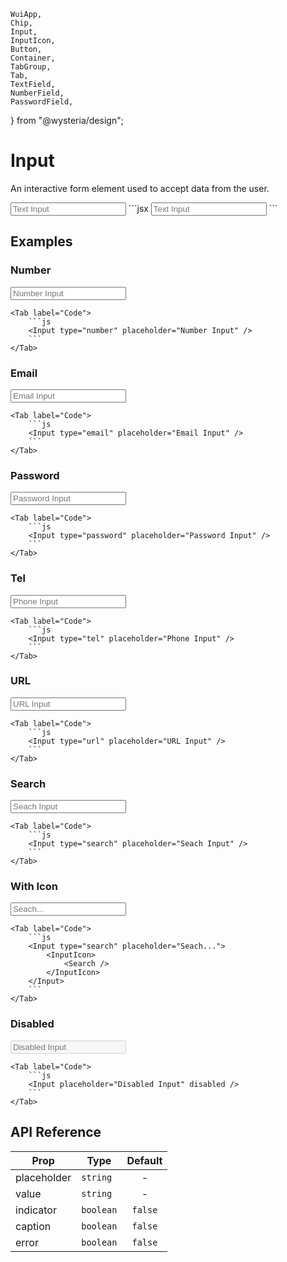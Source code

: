     WuiApp,
    Chip,
    Input,
    InputIcon,
    Button,
    Container,
    TabGroup,
    Tab,
    TextField,
    NumberField,
    PasswordField,
} from "@wysteria/design";

# Input

An interactive form element used to accept data from the user.

<ComponentPreview>
    <Container
        paddingVer="md"
        gap="sm"
        justify="center"
        align="center"
        direction="row"
        style={{ width: "100%" }}
    >
        <Input placeholder="Text Input" />
    </Container>
</ComponentPreview>
```jsx
<Input placeholder="Text Input" />
```

## Examples

### Number

<TabGroup>
    <Tab label="Preview">
        <Container paddingVer="md" gap="sm" justify="space-evenly" align="center" direction="row" style={{minHeight: "5rem"}}>
            <Input type="number" placeholder="Number Input" />
        </Container>
    </Tab>

    <Tab label="Code">
        ```js
        <Input type="number" placeholder="Number Input" />
        ```
    </Tab>

</TabGroup>

### Email

<TabGroup>
    <Tab label="Preview">
        <Container paddingVer="md" gap="sm" justify="space-evenly" align="center" direction="row" style={{minHeight: "5rem"}}>
            <Input type="email" placeholder="Email Input" />
        </Container>
    </Tab>

    <Tab label="Code">
        ```js
        <Input type="email" placeholder="Email Input" />
        ```
    </Tab>

</TabGroup>

### Password

<TabGroup>
    <Tab label="Preview">
        <Container paddingVer="md" gap="sm" justify="space-evenly" align="center" direction="row" style={{minHeight: "5rem"}}>
            <Input type="password" placeholder="Password Input" />
        </Container>
    </Tab>

    <Tab label="Code">
        ```js
        <Input type="password" placeholder="Password Input" />
        ```
    </Tab>

</TabGroup>

### Tel

<TabGroup>
    <Tab label="Preview">
        <Container paddingVer="md" gap="sm" justify="space-evenly" align="center" direction="row" style={{minHeight: "5rem"}}>
            <Input type="tel" placeholder="Phone Input" />
        </Container>
    </Tab>

    <Tab label="Code">
        ```js
        <Input type="tel" placeholder="Phone Input" />
        ```
    </Tab>

</TabGroup>

### URL

<TabGroup>
    <Tab label="Preview">
        <Container paddingVer="md" gap="sm" justify="space-evenly" align="center" direction="row" style={{minHeight: "5rem"}}>
            <Input type="url" placeholder="URL Input" />
        </Container>
    </Tab>

    <Tab label="Code">
        ```js
        <Input type="url" placeholder="URL Input" />
        ```
    </Tab>

</TabGroup>

### Search

<TabGroup>
    <Tab label="Preview">
        <Container paddingVer="md" gap="sm" justify="space-evenly" align="center" direction="row" style={{minHeight: "5rem"}}>
            <Input type="search" placeholder="Seach Input" />
        </Container>
    </Tab>

    <Tab label="Code">
        ```js
        <Input type="search" placeholder="Seach Input" />
        ```
    </Tab>

</TabGroup>

### With Icon

<TabGroup>
    <Tab label="Preview">
        <Container paddingVer="md" gap="sm" justify="space-evenly" align="center" direction="row" style={{minHeight: "5rem"}}>
            <Input type="search" placeholder="Seach...">
                <InputIcon>
                    <Search />
                </InputIcon>
            </Input>
        </Container>
    </Tab>

    <Tab label="Code">
        ```js
        <Input type="search" placeholder="Seach...">
            <InputIcon>
                <Search />
            </InputIcon>
        </Input>
        ```
    </Tab>

</TabGroup>

### Disabled

<TabGroup>
    <Tab label="Preview">
        <Container paddingVer="md" gap="sm" justify="space-evenly" align="center" direction="row" style={{minHeight: "5rem"}}>
            <Input placeholder="Disabled Input" disabled />
        </Container>
    </Tab>

    <Tab label="Code">
        ```js
        <Input placeholder="Disabled Input" disabled />
        ```
    </Tab>

</TabGroup>

## API Reference

| Prop                     | Type      | Default |
| ------------------------ | --------- | :-----: |
| <Prop>placeholder</Prop> | `string`  |    -    |
| <Prop>value</Prop>       | `string`  |    -    |
| <Prop>indicator</Prop>   | `boolean` | `false` |
| <Prop>caption</Prop>     | `boolean` | `false` |
| <Prop>error</Prop>       | `boolean` | `false` |
